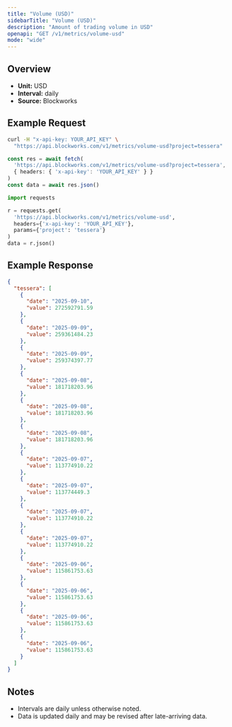 ```yaml
---
title: "Volume (USD)"
sidebarTitle: "Volume (USD)"
description: "Amount of trading volume in USD"
openapi: "GET /v1/metrics/volume-usd"
mode: "wide"
---
```


## Overview

- **Unit:** USD
- **Interval:** daily
- **Source:** Blockworks

## Example Request

<CodeGroup>

```bash cURL
curl -H "x-api-key: YOUR_API_KEY" \
  "https://api.blockworks.com/v1/metrics/volume-usd?project=tessera"
```

```typescript TypeScript
const res = await fetch(
  'https://api.blockworks.com/v1/metrics/volume-usd?project=tessera',
  { headers: { 'x-api-key': 'YOUR_API_KEY' } }
)
const data = await res.json()
```

```python Python
import requests

r = requests.get(
  'https://api.blockworks.com/v1/metrics/volume-usd',
  headers={'x-api-key': 'YOUR_API_KEY'},
  params={'project': 'tessera'}
)
data = r.json()
```

</CodeGroup>

## Example Response

```json
{
  "tessera": [
    {
      "date": "2025-09-10",
      "value": 272592791.59
    },
    {
      "date": "2025-09-09",
      "value": 259361484.23
    },
    {
      "date": "2025-09-09",
      "value": 259374397.77
    },
    {
      "date": "2025-09-08",
      "value": 181718203.96
    },
    {
      "date": "2025-09-08",
      "value": 181718203.96
    },
    {
      "date": "2025-09-08",
      "value": 181718203.96
    },
    {
      "date": "2025-09-07",
      "value": 113774910.22
    },
    {
      "date": "2025-09-07",
      "value": 113774449.3
    },
    {
      "date": "2025-09-07",
      "value": 113774910.22
    },
    {
      "date": "2025-09-07",
      "value": 113774910.22
    },
    {
      "date": "2025-09-06",
      "value": 115861753.63
    },
    {
      "date": "2025-09-06",
      "value": 115861753.63
    },
    {
      "date": "2025-09-06",
      "value": 115861753.63
    },
    {
      "date": "2025-09-06",
      "value": 115861753.63
    }
  ]
}
```

## Notes
- Intervals are daily unless otherwise noted.
- Data is updated daily and may be revised after late-arriving data.